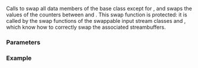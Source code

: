 {{cpp/io/basic_istream/title|swap}}
{{cpp/io/basic_istream/navbar}}
{{ddcl|since=c++11|1=
protected:
void swap( basic_istream&amp; rhs );
}}

Calls {{c|basic_ios::swap(rhs)}} to swap all data members of the base class except for {{ltf|cpp/io/basic_ios/rdbuf}}, and swaps the values of the {{rlpf|gcount}} counters between {{c|*this}} and {{c|rhs}}. This swap function is protected: it is called by the swap functions of the swappable input stream classes {{lc|std::basic_ifstream}} and {{lc|std::basic_istringstream}}, which know how to correctly swap the associated streambuffers.

===Parameters===
{{par begin}}
{{par|rhs|different {{tt|basic_istream}} object of the same type to swap with}}
{{par end}}

===Example===
{{example
|code=
#include &lt;iostream&gt;
#include &lt;sstream&gt;
#include &lt;utility&gt;

int main()
{
    std::istringstream s1("hello");
    std::istringstream s2("bye");

    s1.swap(s2); // OK, istringstream has a public swap()
    std::swap(s1, s2); // OK, calls s1.swap(s2)
//  std::cin.swap(s2); // ERROR: swap is a protected member

    std::cout &lt;&lt; s1.rdbuf() &lt;&lt; '\n';
}
|output=
hello
}}

{{langlinks|de|es|fr|it|ja|pt|ru|zh}}